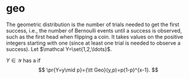 # geo


The geometric distribution is the number of trials needed to get the first success, i.e., the
number of Bernoulli events until a success is observed, such as the first head when flipping
a coin. It takes values on the positive integers starting with one (since at least one trial is needed to observe a success). Let $\mathcal Y=\set{1,2,\ldots}$.

::: {#def-dist-geo}
$Y\in\mathcal Y$ has a \textit{geometric distribution} if
$$
\pr{Y=y\mid p}={\tt Geo}(y,p)=p(1-p)^{x-1}.
$$
:::